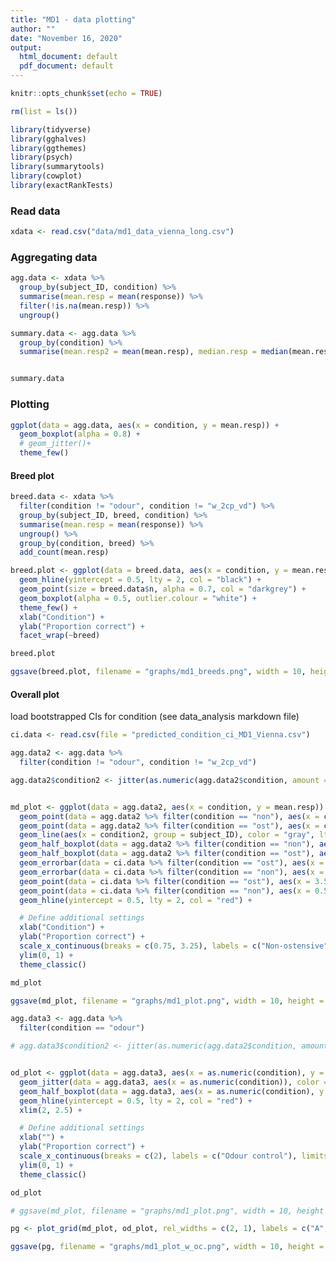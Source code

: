 ```yaml
---
title: "MD1 - data plotting"
author: ""
date: "November 16, 2020"
output:
  html_document: default
  pdf_document: default
---
```



```r

knitr::opts_chunk$set(echo = TRUE)

rm(list = ls())

library(tidyverse)
library(gghalves)
library(ggthemes)
library(psych)
library(summarytools)
library(cowplot)
library(exactRankTests)
```



### Read data

```r
xdata <- read.csv("data/md1_data_vienna_long.csv")
```


### Aggregating data

```r

agg.data <- xdata %>%
  group_by(subject_ID, condition) %>%
  summarise(mean.resp = mean(response)) %>%
  filter(!is.na(mean.resp)) %>%
  ungroup()

summary.data <- agg.data %>%
  group_by(condition) %>%
  summarise(mean.resp2 = mean(mean.resp), median.resp = median(mean.resp))


summary.data
```
### Plotting

```r
ggplot(data = agg.data, aes(x = condition, y = mean.resp)) +
  geom_boxplot(alpha = 0.8) +
  # geom_jitter()+
  theme_few()
```
#### Breed plot
```r
breed.data <- xdata %>%
  filter(condition != "odour", condition != "w_2cp_vd") %>%
  group_by(subject_ID, breed, condition) %>%
  summarise(mean.resp = mean(response)) %>%
  ungroup() %>%
  group_by(condition, breed) %>%
  add_count(mean.resp)

breed.plot <- ggplot(data = breed.data, aes(x = condition, y = mean.resp)) +
  geom_hline(yintercept = 0.5, lty = 2, col = "black") +
  geom_point(size = breed.data$n, alpha = 0.7, col = "darkgrey") +
  geom_boxplot(alpha = 0.5, outlier.colour = "white") +
  theme_few() +
  xlab("Condition") +
  ylab("Proportion correct") +
  facet_wrap(~breed)

breed.plot

ggsave(breed.plot, filename = "graphs/md1_breeds.png", width = 10, height = 8, scale = 0.75)
```


#### Overall plot

load bootstrapped CIs for condition (see data_analysis markdown file)
```r
ci.data <- read.csv(file = "predicted_condition_ci_MD1_Vienna.csv")
```


```r

agg.data2 <- agg.data %>%
  filter(condition != "odour", condition != "w_2cp_vd")

agg.data2$condition2 <- jitter(as.numeric(agg.data2$condition, amount = .0001))


md_plot <- ggplot(data = agg.data2, aes(x = condition, y = mean.resp)) +
  geom_point(data = agg.data2 %>% filter(condition == "non"), aes(x = condition2), color = "dodgerblue", size = 1.5, alpha = .5) +
  geom_point(data = agg.data2 %>% filter(condition == "ost"), aes(x = condition2), color = "darkorange", size = 1.5, alpha = .5) +
  geom_line(aes(x = condition2, group = subject_ID), color = "gray", lty = 4, alpha = .3) +
  geom_half_boxplot(data = agg.data2 %>% filter(condition == "non"), aes(x = condition2, y = mean.resp), position = position_nudge(x = -.6), side = "l", outlier.shape = NA, center = TRUE, errorbar.draw = TRUE, width = .2, fill = "dodgerblue", alpha = .5) +
  geom_half_boxplot(data = agg.data2 %>% filter(condition == "ost"), aes(x = condition2, y = mean.resp), position = position_nudge(x = .6), side = "r", outlier.shape = NA, center = TRUE, errorbar.draw = TRUE, width = .2, fill = "darkorange", alpha = .5) +
  geom_errorbar(data = ci.data %>% filter(condition == "ost"), aes(x = 3.5, y = fitted, ymin = lower.cl, ymax = upper.cl), color = "darkorange", width = 0.1, size = 0.6) +
  geom_errorbar(data = ci.data %>% filter(condition == "non"), aes(x = 0.5, y = fitted, ymin = lower.cl, ymax = upper.cl), color = "dodgerblue", width = 0.1, size = 0.6) +
  geom_point(data = ci.data %>% filter(condition == "ost"), aes(x = 3.5, y = fitted), color = "darkorange", size = 1.5) +
  geom_point(data = ci.data %>% filter(condition == "non"), aes(x = 0.5, y = fitted), color = "dodgerblue", size = 1.5) +
  geom_hline(yintercept = 0.5, lty = 2, col = "red") +

  # Define additional settings
  xlab("Condition") +
  ylab("Proportion correct") +
  scale_x_continuous(breaks = c(0.75, 3.25), labels = c("Non-ostensive", "Ostensive"), limits = c(0, 4)) +
  ylim(0, 1) +
  theme_classic()

md_plot

ggsave(md_plot, filename = "graphs/md1_plot.png", width = 10, height = 8, scale = 0.5)
```

```r

agg.data3 <- agg.data %>%
  filter(condition == "odour")

# agg.data3$condition2 <- jitter(as.numeric(agg.data2$condition, amount=.001))


od_plot <- ggplot(data = agg.data3, aes(x = as.numeric(condition), y = mean.resp)) +
  geom_jitter(data = agg.data3, aes(x = as.numeric(condition)), color = "grey", size = 1.5, alpha = .5, height = 0, width = 0.3) +
  geom_half_boxplot(data = agg.data3, aes(x = as.numeric(condition), y = mean.resp), position = position_nudge(x = -.4), side = "l", outlier.shape = NA, center = TRUE, errorbar.draw = TRUE, width = .1, fill = "grey", alpha = .5) +
  geom_hline(yintercept = 0.5, lty = 2, col = "red") +
  xlim(2, 2.5) +

  # Define additional settings
  xlab("") +
  ylab("Proportion correct") +
  scale_x_continuous(breaks = c(2), labels = c("Odour control"), limits = c(1.5, 2.3)) +
  ylim(0, 1) +
  theme_classic()

od_plot

# ggsave(md_plot, filename = "graphs/md1_plot.png", width = 10, height = 8, scale=0.5)
```

```r

pg <- plot_grid(md_plot, od_plot, rel_widths = c(2, 1), labels = c("A", "B"))

ggsave(pg, filename = "graphs/md1_plot_w_oc.png", width = 10, height = 8, scale = 0.5)
```
